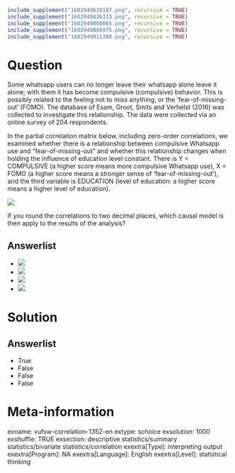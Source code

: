 ```r
include_supplement("1602949639107.png", recursive = TRUE)
include_supplement("1602949826313.png", recursive = TRUE)
include_supplement("1602949868065.png", recursive = TRUE)
include_supplement("1602949886975.png", recursive = TRUE)
include_supplement("1602949911308.png", recursive = TRUE)
```

Question
========
Some whatsapp users can no longer leave their whatsapp alone leave it alone; with them it has become compulsive (compulsive) behavior. This is possibly related to the feeling not to miss anything, or the 'fear-of-missing-out' (FOMO). The database of Esam, Groot, Smits and Verhelst (2016) was collected to investigate this relationship. The data were collected via an online survey of 204 respondents.  
  
In the partial correlation matrix below, including zero-order correlations, we examined whether there is a relationship between compulsive Whatsapp use and "fear-of-missing-out" and whether this relationship changes when holding the influence of education level constant. There is Y = COMPULSIVE (a higher score means more compulsive Whatsapp use), X = FOMO (a higher score means a stronger sense of 'fear-of-missing-out'), and the third variable is EDUCATION (level of education: a higher score means a higher level of education).  
  
![](1602949639107.png)
  
If you round the correlations to two decimal places, which causal model is then apply to the results of the analysis?

Answerlist
----------
* ![](1602949826313.png)
* ![](1602949868065.png)
* ![](1602949886975.png)
* ![](1602949911308.png)

Solution
========

Answerlist
----------
* True
* False
* False
* False

Meta-information
================
exname: vufsw-correlation-1352-en
extype: schoice
exsolution: 1000
exshuffle: TRUE
exsection: descriptive statistics/summary statistics/bivariate statistics/correlation
exextra[Type]: interpreting output
exextra[Program]: NA
exextra[Language]: English
exextra[Level]: statistical thinking

